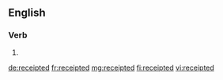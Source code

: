 ==English==

===Verb===
{{head|en}}

# {{en-past of|receipt}}

[[de:receipted]]
[[fr:receipted]]
[[mg:receipted]]
[[fi:receipted]]
[[vi:receipted]]